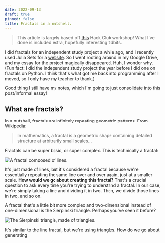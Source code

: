 ```yaml
---
date: 2022-09-13
draft: true
pinned: false
title: Fractals in a nutshell.
---
```


> This article is largely based off [this](https://workshops.hackclub.com/julia_fractals/) Hack Club workshop! What I've done is included extra, hopefully interesting tidbits.

I did fractals for an independent study project a while ago, and I recently used Julia Sets for a [website](https://cchshackclub.github.io). So I went rooting around in my Google Drive, and my essay for the project magically disappeared. Huh, I wonder why. (Fun fact: I did the independent study project the year before I did one on fractals on Python. I think that's what got me back into programming after I moved, so I only have my teacher to thank.)

Good thing I still have my notes, which I'm going to just consolidate into this post/informal essay!

## What are fractals?

In a nutshell, fractals are infinitely repeating geometric patterns. From Wikipedia:

> In mathematics, a fractal is a geometric shape containing detailed structure at arbitrarily small scales...

Fractals can be super basic, or super complex. This is technically a fractal:

![A fractal composed of lines.](/assets/images/2022-09-13-explaining-fractals/line-fractal.webp)

It's just made of lines, but it's considered a fractal because we're essentially repeating the same line over and over again, just at a smaller scale. **How would we go about creating this fractal?** That's a crucial question to ask every time you're trying to understand a fractal. In our case, we're simply taking a line and dividing it in two. Then, we divide those lines in two, and so on.

A fractal that's a little bit more complex and two-dimensional instead of one-dimensional is the Sierpinski triangle. Perhaps you've seen it before?

![The Sierpinski triangle, made of triangles.](/assets/images/2022-09-13-explaining-fractals/sierpinski-triangle.webp)

It's similar to the line fractal, but we're using triangles. How do we go about generating